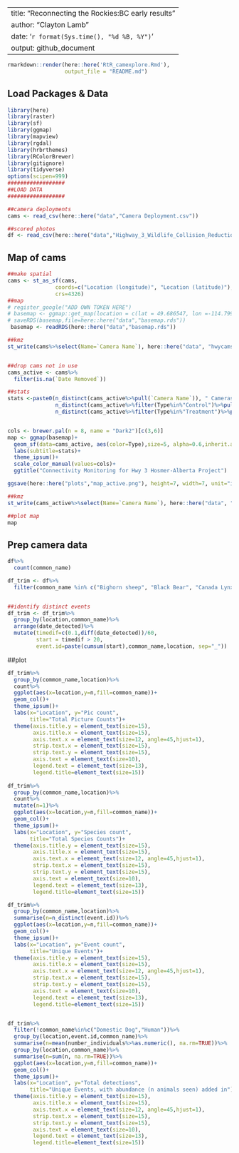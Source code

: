 
---
title: "Reconnecting the Rockies:BC early results"
author: "Clayton Lamb"
date: '`r format(Sys.time(), "%d %B, %Y")`'
output: github_document
---

```r
rmarkdown::render(here::here('RtR_camexplore.Rmd'),
                  output_file = "README.md")
```


## Load Packages & Data
```r
library(here)
library(raster)
library(sf)
library(ggmap)
library(mapview)
library(rgdal)
library(hrbrthemes)
library(RColorBrewer)
library(gitignore)
library(tidyverse)
options(scipen=999)
##################  
##LOAD DATA
################## 

##camera deployments
cams <- read_csv(here::here("data","Camera Deployment.csv"))

##scored photos
df <- read_csv(here::here("data","Highway_3_Wildlife_Collision_Reduction_2020_WILDTRAX_REPORT.csv"))
```

## Map of cams
```r

##make spatial
cams <- st_as_sf(cams,
               coords=c("Location (longitude)", "Location (latitude)"),
               crs=4326)
##map
# register_google("ADD OWN TOKEN HERE")
# basemap <- ggmap::get_map(location = c(lat = 49.686547, lon =-114.799671),zoom=12)
# saveRDS(basemap,file=here::here("data","basemap.rds"))
 basemap <- readRDS(here::here("data","basemap.rds"))

##kmz
st_write(cams%>%select(Name=`Camera Name`), here::here("data", "hwycams_all.kml"), driver = "kml", delete_dsn = TRUE)


##drop cams not in use
cams_active <- cams%>%
  filter(is.na(`Date Removed`))

##stats
stats <-paste0(n_distinct(cams_active%>%pull(`Camera Name`)), " Cameras, (",
               n_distinct(cams_active%>%filter(Type%in%"Control")%>%pull(`Camera Name`))," Control & ",
               n_distinct(cams_active%>%filter(Type%in%"Treatment")%>%pull(`Camera Name`))," Treatment)")


cols <- brewer.pal(n = 8, name = "Dark2")[c(3,6)]
map <- ggmap(basemap)+
  geom_sf(data=cams_active, aes(color=Type),size=5, alpha=0.6,inherit.aes = FALSE)+
  labs(subtitle=stats)+
  theme_ipsum()+
  scale_color_manual(values=cols)+
  ggtitle("Connectivity Monitoring for Hwy 3 Hosmer-Alberta Project")

ggsave(here::here("plots","map_active.png"), height=7, width=7, unit="in")

##kmz
st_write(cams_active%>%select(Name=`Camera Name`), here::here("data", "hwycams_active.kml"), driver = "kml", delete_dsn = TRUE)

##plot map
map
```

## Prep camera data
```r
df%>%
  count(common_name)

df_trim <- df%>%
  filter(common_name %in% c("Bighorn sheep", "Black Bear", "Canada Lynx", "Cougar", "Coyote","Domestic Dog","Elk (wapiti)", "Grizzly bear","Human","Moose","Red fox","River Otter", "mink","Striped Skunk","Vehicle","White-tailed Deer","Mule deer"))


##identify distinct events
df_trim <- df_trim%>%
  group_by(location,common_name)%>%
  arrange(date_detected)%>%
  mutate(timedif=c(0.1,diff(date_detected))/60,
         start = timedif > 20,
         event.id=paste(cumsum(start),common_name,location, sep="_"))

```


##plot
```r
df_trim%>%
  group_by(common_name,location)%>%
  count%>%
  ggplot(aes(x=location,y=n,fill=common_name))+
  geom_col()+
  theme_ipsum()+
  labs(x="Location", y="Pic count",
       title="Total Picture Counts")+
  theme(axis.title.y = element_text(size=15),
        axis.title.x = element_text(size=15),
        axis.text.x = element_text(size=12, angle=45,hjust=1),
        strip.text.x = element_text(size=15),
        strip.text.y = element_text(size=15),
        axis.text = element_text(size=10),
        legend.text = element_text(size=13),
        legend.title=element_text(size=15))
        
df_trim%>%
  group_by(common_name,location)%>%
  count%>%
  mutate(n=1)%>%
  ggplot(aes(x=location,y=n,fill=common_name))+
  geom_col()+
  theme_ipsum()+
  labs(x="Location", y="Species count",
       title="Total Species Counts")+
  theme(axis.title.y = element_text(size=15),
        axis.title.x = element_text(size=15),
        axis.text.x = element_text(size=12, angle=45,hjust=1),
        strip.text.x = element_text(size=15),
        strip.text.y = element_text(size=15),
        axis.text = element_text(size=10),
        legend.text = element_text(size=13),
        legend.title=element_text(size=15))

df_trim%>%
  group_by(common_name,location)%>%
  summarise(n=n_distinct(event.id))%>%
  ggplot(aes(x=location,y=n,fill=common_name))+
  geom_col()+
  theme_ipsum()+
  labs(x="Location", y="Event count",
       title="Unique Events")+
  theme(axis.title.y = element_text(size=15),
        axis.title.x = element_text(size=15),
        axis.text.x = element_text(size=12, angle=45,hjust=1),
        strip.text.x = element_text(size=15),
        strip.text.y = element_text(size=15),
        axis.text = element_text(size=10),
        legend.text = element_text(size=13),
        legend.title=element_text(size=15))


df_trim%>%
  filter(!common_name%in%c("Domestic Dog","Human"))%>%
  group_by(location,event.id,common_name)%>%
  summarise(n=mean(number_individuals%>%as.numeric(), na.rm=TRUE))%>%
  group_by(location,common_name)%>%
  summarise(n=sum(n, na.rm=TRUE))%>%
  ggplot(aes(x=location,y=n,fill=common_name))+
  geom_col()+
  theme_ipsum()+
  labs(x="Location", y="Total detections",
       title="Unique Events, with abundance (n animals seen) added in")+
  theme(axis.title.y = element_text(size=15),
        axis.title.x = element_text(size=15),
        axis.text.x = element_text(size=12, angle=45,hjust=1),
        strip.text.x = element_text(size=15),
        strip.text.y = element_text(size=15),
        axis.text = element_text(size=10),
        legend.text = element_text(size=13),
        legend.title=element_text(size=15))

```